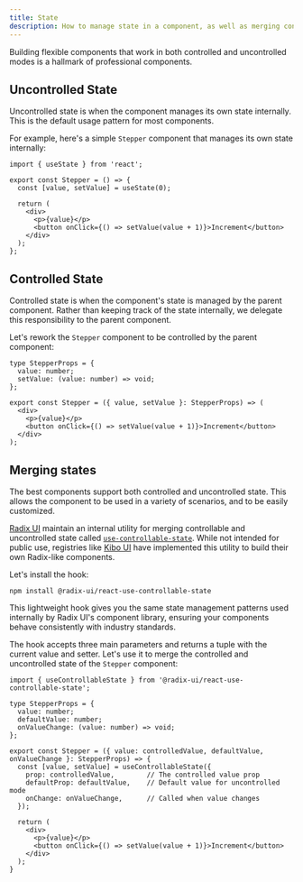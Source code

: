 ```yaml
---
title: State
description: How to manage state in a component, as well as merging controllable and uncontrolled state.
---
```


Building flexible components that work in both controlled and uncontrolled modes is a hallmark of professional components.

## Uncontrolled State

Uncontrolled state is when the component manages its own state internally. This is the default usage pattern for most components.

For example, here's a simple `Stepper` component that manages its own state internally:

```tsx title="stepper.tsx"
import { useState } from 'react';

export const Stepper = () => {
  const [value, setValue] = useState(0);

  return (
    <div>
      <p>{value}</p>
      <button onClick={() => setValue(value + 1)}>Increment</button>
    </div>
  );
};
```

## Controlled State

Controlled state is when the component's state is managed by the parent component. Rather than keeping track of the state internally, we delegate this responsibility to the parent component.

Let's rework the `Stepper` component to be controlled by the parent component:

```tsx title="stepper.tsx"
type StepperProps = {
  value: number;
  setValue: (value: number) => void;
};

export const Stepper = ({ value, setValue }: StepperProps) => (
  <div>
    <p>{value}</p>
    <button onClick={() => setValue(value + 1)}>Increment</button>
  </div>
);
```

## Merging states

The best components support both controlled and uncontrolled state. This allows the component to be used in a variety of scenarios, and to be easily customized.

[Radix UI](https://www.radix-ui.com/) maintain an internal utility for merging controllable and uncontrolled state called [`use-controllable-state`](https://github.com/radix-ui/primitives/tree/main/packages/react/use-controllable-state). While not intended for public use, registries like [Kibo UI](https://www.kibo-ui.com) have implemented this utility to build their own Radix-like components.

Let's install the hook:

```package-install
npm install @radix-ui/react-use-controllable-state
```

This lightweight hook gives you the same state management patterns used internally by Radix UI's component library, ensuring your components behave consistently with industry standards.

The hook accepts three main parameters and returns a tuple with the current value and setter. Let's use it to merge the controlled and uncontrolled state of the `Stepper` component:

```tsx title="stepper.tsx"
import { useControllableState } from '@radix-ui/react-use-controllable-state';

type StepperProps = {
  value: number;
  defaultValue: number;
  onValueChange: (value: number) => void;
};

export const Stepper = ({ value: controlledValue, defaultValue, onValueChange }: StepperProps) => {
  const [value, setValue] = useControllableState({
    prop: controlledValue,        // The controlled value prop
    defaultProp: defaultValue,    // Default value for uncontrolled mode
    onChange: onValueChange,      // Called when value changes
  });

  return (
    <div>
      <p>{value}</p>
      <button onClick={() => setValue(value + 1)}>Increment</button>
    </div>
  );
}
```

